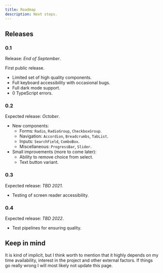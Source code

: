 ```yaml
---
title: Roadmap
description: Next steps.
---
```


## Releases

### 0.1

Release: _End of September_.

First public release.

- Limited set of high quality components.
- Full keyboard accessibility with occasional bugs.
- Full dark mode support.
- 0 TypeScript errors.

### 0.2

Expected release: _October_.

- New components:
  - Forms: `Radio`, `RadioGroup`, `CheckboxGroup`.
  - Navigation: `Accordion`, `Breadcrumbs`, `TabList`.
  - Inputs: `SearchField`, `ComboBox`.
  - Miscellaneous: `ProgressBar`, `Slider`.
- Small improvements (more to come later):
  - Ability to remove choice from select.
  - Text button variant.

### 0.3

Expected release: _TBD 2021_.

- Testing of screen reader accessibility.

### 0.4

Expected release: _TBD 2022_.

- Test pipelines for ensuring quality.

## Keep in mind

It is kind of implicit, but I think worth to mention that it highly depends on my time availability, interest in the project and other external factors. If things go really wrong I will most likely not update this page.

